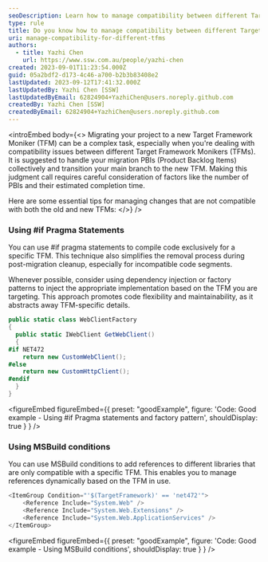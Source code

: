 ```yaml
---
seoDescription: Learn how to manage compatibility between different Target Framework Monikers (TFMs) using #if pragma statements and MSBuild conditions for efficient migrations.
type: rule
title: Do you know how to manage compatibility between different Target Framework Monikers (TFMs)?
uri: manage-compatibility-for-different-tfms
authors:
  - title: Yazhi Chen
    url: https://www.ssw.com.au/people/yazhi-chen
created: 2023-09-01T11:23:54.000Z
guid: 05a2bdf2-d173-4c46-a700-b2b3b83408e2
lastUpdated: 2023-09-12T17:41:32.000Z
lastUpdatedBy: Yazhi Chen [SSW]
lastUpdatedByEmail: 62824904+YazhiChen@users.noreply.github.com
createdBy: Yazhi Chen [SSW]
createdByEmail: 62824904+YazhiChen@users.noreply.github.com
---
```

<introEmbed
  body={<>
Migrating your project to a new Target Framework Moniker (TFM) can be a complex task, especially when you're dealing with compatibility issues between different Target Framework Monikers (TFMs). It is suggested to handle your migration PBIs (Product Backlog Items) collectively and transition your main branch to the new TFM. Making this judgment call requires careful consideration of factors like the number of PBIs and their estimated completion time.

Here are some essential tips for managing changes that are not compatible with both the old and new TFMs:
  </>}
/>
### Using #if Pragma Statements

You can use #if pragma statements to compile code exclusively for a specific TFM. This technique also simplifies the removal process during post-migration cleanup, especially for incompatible code segments.

Whenever possible, consider using dependency injection or factory patterns to inject the appropriate implementation based on the TFM you are targeting. This approach promotes code flexibility and maintainability, as it abstracts away TFM-specific details.

```cs
public static class WebClientFactory
{
  public static IWebClient GetWebClient()
  {
#if NET472
    return new CustomWebClient();
#else
    return new CustomHttpClient();
#endif
  }
}
```

<figureEmbed figureEmbed={{
  preset: "goodExample",
  figure: 'Code: Good example - Using #if Pragma statements and factory pattern',
  shouldDisplay: true
} } />


### Using MSBuild conditions

You can use MSBuild conditions to add references to different libraries that are only compatible with a specific TFM. This enables you to manage references dynamically based on the TFM in use.

```cs
<ItemGroup Condition="'$(TargetFramework)' == 'net472'">
    <Reference Include="System.Web" />
    <Reference Include="System.Web.Extensions" />
    <Reference Include="System.Web.ApplicationServices" />
</ItemGroup>
```

<figureEmbed figureEmbed={{
  preset: "goodExample",
  figure: 'Code: Good example - Using MSBuild conditions',
  shouldDisplay: true
} } />
